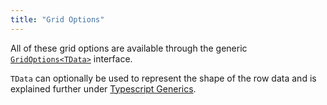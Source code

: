 ```yaml
---
title: "Grid Options"
---
```


All of these grid options are available through the generic [`GridOptions<TData>`](/grid-interface/#grid-options) interface. 

`TData` can optionally be used to represent the shape of the row data and is explained further under [Typescript Generics](/typescript-generics).

<api-documentation source='properties.json' ></api-documentation>